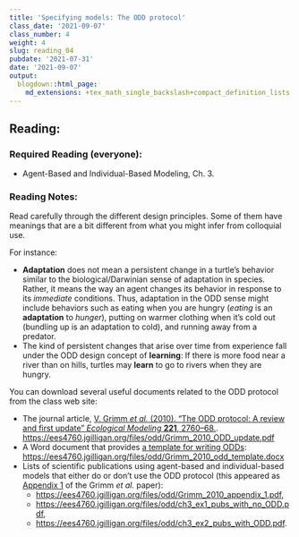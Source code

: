 ```yaml
---
title: 'Specifying models: The ODD protocol'
class_date: '2021-09-07'
class_number: 4
weight: 4
slug: reading_04
pubdate: '2021-07-31'
date: '2021-09-07'
output:
  blogdown::html_page:
    md_extensions: +tex_math_single_backslash+compact_definition_lists
---
```

## Reading:

### Required Reading (everyone):

* Agent-Based and Individual-Based Modeling, Ch. 3.

### Reading Notes:

Read carefully through the different design principles. Some of them have meanings that are a bit different from what you might infer from colloquial use.

For instance:

* **Adaptation** does not mean a persistent change in a turtle's behavior similar to the biological/Darwinian sense of adaptation in species. Rather, it means the way an agent changes its behavior in response to its _immediate_ conditions. Thus, adaptation in the ODD sense might include behaviors such as eating when you are hungry (_eating_ is an **adaptation** to _hunger_), putting on warmer clothing when it's cold out (bundling up is an adaptation to cold), and running away from a predator.
* The kind of persistent changes that arise over time from experience fall under the ODD design concept of **learning**: If there is more food near a river than on hills, turtles may **learn** to go to rivers when they are hungry. 

You can download several useful documents related to the ODD protocol from the class web site:

* The journal article, [V. Grimm _et al._ (2010). "The ODD protocol: A review and first update" _Ecological Modeling_ **221**, 2760--68.](/files/odd/Grimm_2010_ODD_update.pdf). <https://ees4760.jgilligan.org/files/odd/Grimm_2010_ODD_update.pdf>
* A Word document that provides [a template for writing ODDs](/files/odd/Grimm_2010_odd_template.docx): <https://ees4760.jgilligan.org/files/odd/Grimm_2010_odd_template.docx>
* Lists of scientific publications using agent-based and individual-based models that either do or don't use the ODD protocol (this appeared as [Appendix 1](/files/odd/Grimm_2010_appendix_1.pdf) of the Grimm _et al._ paper):
    * <https://ees4760.jgilligan.org/files/odd/Grimm_2010_appendix_1.pdf>, 
    * <https://ees4760.jgilligan.org/files/odd/ch3_ex1_pubs_with_no_ODD.pdf>, 
    * <https://ees4760.jgilligan.org/files/odd/ch3_ex2_pubs_with_ODD.pdf>.
